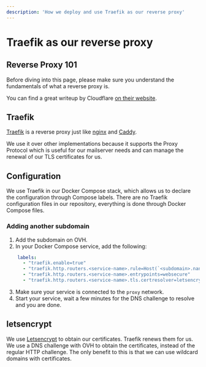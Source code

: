 ```yaml
---
description: 'How we deploy and use Traefik as our reverse proxy'
---
```


# Traefik as our reverse proxy

## Reverse Proxy 101

Before diving into this page, please make sure you understand the fundamentals of what a reverse proxy is.

You can find a great writeup by Cloudflare [on their website](https://www.cloudflare.com/learning/cdn/glossary/reverse-proxy/).

## Traefik

[Traefik](https://traefik.io/traefik/) is a reverse proxy just like [nginx](https://nginx.org/) and [Caddy](https://caddyserver.com/).

We use it over other implementations because it supports the Proxy Protocol which is useful for our mailserver needs and can manage the renewal of our TLS certificates for us.

## Configuration

We use Traefik in our Docker Compose stack, which allows us to declare the configuration through Compose labels. There are no Traefik configuration files in our repository,
everything is done through Docker Compose files.

### Adding another subdomain

1. Add the subdomain on OVH.
2. In your Docker Compose service, add the following:
```yml
    labels:
      - "traefik.enable=true"
      - "traefik.http.routers.<service-name>.rule=Host(`<subdomain>.nantral-platform.fr`)"
      - "traefik.http.routers.<service-name>.entrypoints=websecure"
      - "traefik.http.routers.<service-name>.tls.certresolver=letsencrypt"
```
3. Make sure your service is connected to the `proxy` network.
4. Start your service, wait a few minutes for the DNS challenge to resolve and you are done.


## letsencrypt

We use [Letsencrypt](https://letsencrypt.org/fr/) to obtain our certificates. Traefik renews them for us.
We use a DNS challenge with OVH to obtain the certificates, instead of the regular HTTP challenge.
The only benefit to this is that we can use wildcard domains with certificates.

